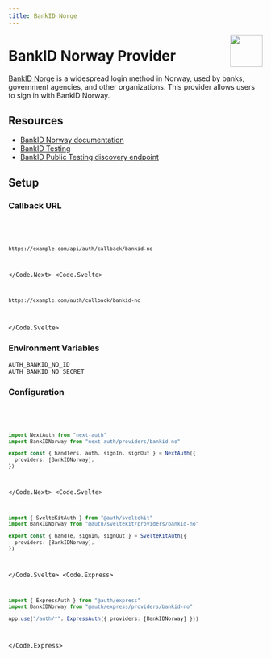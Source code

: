 ```yaml
---
title: BankID Norge
---
```



<img align="right" src="/img/providers/bankid-no.svg" width="64" height="64" />

# BankID Norway Provider

[BankID Norge](https://bankid.no) is a widespread login method in Norway, used by banks, government agencies, and other organizations. This provider allows users to sign in with BankID Norway.

## Resources

- [BankID Norway documentation](https://confluence.bankidnorge.no/confluence/pdoidcl)
- [BankID Testing](https://developer.bankid.no/bankid-with-biometrics/testing)
- [BankID Public Testing discovery endpoint](https://auth.current.bankid.no/auth/realms/current/.well-known/openid-configuration)

## Setup

### Callback URL

<Code>
  <Code.Next>

```bash
https://example.com/api/auth/callback/bankid-no
```

  </Code.Next>
  <Code.Svelte>

```bash
https://example.com/auth/callback/bankid-no
```

  </Code.Svelte>
</Code>

### Environment Variables

```
AUTH_BANKID_NO_ID
AUTH_BANKID_NO_SECRET
```

### Configuration

<Code>
  <Code.Next>

```ts filename="/auth.ts"
import NextAuth from "next-auth"
import BankIDNorway from "next-auth/providers/bankid-no"

export const { handlers, auth, signIn, signOut } = NextAuth({
  providers: [BankIDNorway],
})
```

  </Code.Next>
  <Code.Svelte>

```ts filename="/src/auth.ts"
import { SvelteKitAuth } from "@auth/sveltekit"
import BankIDNorway from "@auth/sveltekit/providers/bankid-no"

export const { handle, signIn, signOut } = SvelteKitAuth({
  providers: [BankIDNorway],
})
```

  </Code.Svelte>
  <Code.Express>

```ts filename="/src/app.ts"
import { ExpressAuth } from "@auth/express"
import BankIDNorway from "@auth/express/providers/bankid-no"

app.use("/auth/*", ExpressAuth({ providers: [BankIDNorway] }))
```

  </Code.Express>
</Code>
